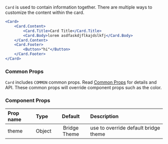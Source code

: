 


`Card` is used to contain information together. There are multiple ways to customize the content within the card.

```jsx live
<Card>
    <Card.Content>
        <Card.Title>Card Title</Card.Title>
        <Card.Body>lorem asdfaskdjflkajdslkfj</Card.Body>
    </Card.Content>
    <Card.Footer>
        <Button>"hi"</Button>
    </Card.Footer>
</Card>

```


### Common Props
`Card` includes `COMMON` common props. Read [Common Props](/components/common-props) for details and API. These common props will override component props such as the color.

### Component Props

| Prop name | Type | Default | Description |
| :- | :- | :-: | :- |
| theme | Object | Bridge Theme | use to override default bridge theme|